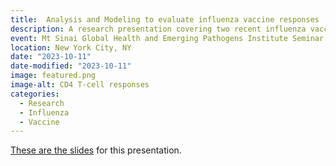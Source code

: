 ---
title:  Analysis and Modeling to evaluate influenza vaccine responses
description: A research presentation covering two recent influenza vaccine modeling and analysis projects.
event: Mt Sinai Global Health and Emerging Pathogens Institute Seminar Series
location: New York City, NY
date: "2023-10-11"
date-modified: "2023-10-11"
image: featured.png
image-alt: CD4 T-cell responses
categories:
  - Research
  - Influenza
  - Vaccine
---


<a href="2023-10-MtSinai-Handel.html" target="_blank">These are the slides</a> for this presentation.

